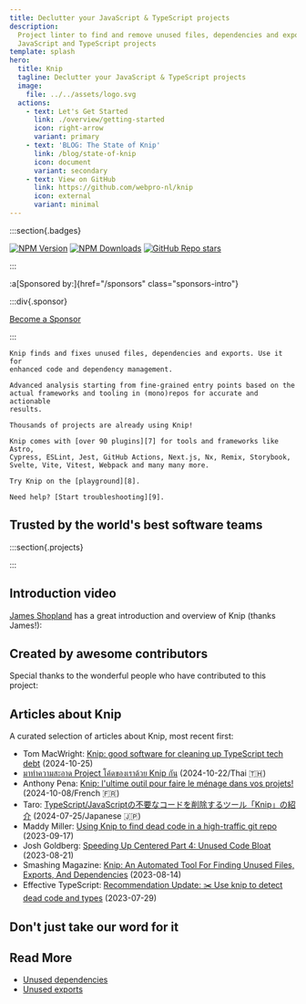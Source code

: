 ```yaml
---
title: Declutter your JavaScript & TypeScript projects
description:
  Project linter to find and remove unused files, dependencies and exports in
  JavaScript and TypeScript projects
template: splash
hero:
  title: Knip
  tagline: Declutter your JavaScript & TypeScript projects
  image:
    file: ../../assets/logo.svg
  actions:
    - text: Let's Get Started
      link: ./overview/getting-started
      icon: right-arrow
      variant: primary
    - text: 'BLOG: The State of Knip'
      link: /blog/state-of-knip
      icon: document
      variant: secondary
    - text: View on GitHub
      link: https://github.com/webpro-nl/knip
      icon: external
      variant: minimal
---
```



:::section{.badges}

[![NPM Version][2]][1] [![NPM Downloads][3]][1] [![GitHub Repo   stars][5]][4]

:::

:a[Sponsored by:]{href="/sponsors" class="sponsors-intro"}

<Sponsors direction="row" showAll={false} />

:::div{.sponsor}

[Become a Sponsor][6]

:::

<CardGrid>
  <Card title="Why use Knip?" icon="approve-check">

    Knip finds and fixes unused files, dependencies and exports. Use it for
    enhanced code and dependency management.

  </Card>

  <Card title="How does it work?" icon="setting">

    Advanced analysis starting from fine-grained entry points based on the
    actual frameworks and tooling in (mono)repos for accurate and actionable
    results.

  </Card>

  <Card title="Battle-tested" icon="approve-check">

    Thousands of projects are already using Knip!

  </Card>

  <Card title="Plugins" icon="open-book">

    Knip comes with [over 90 plugins][7] for tools and frameworks like Astro,
    Cypress, ESLint, Jest, GitHub Actions, Next.js, Nx, Remix, Storybook,
    Svelte, Vite, Vitest, Webpack and many many more.

  </Card>

  <Card title="Playground" icon="rocket">

    Try Knip on the [playground][8].

  </Card>

  <Card title="Troubleshooting" icon="warning">

    Need help? [Start troubleshooting][9].

  </Card>
</CardGrid>

## Trusted by the world's best software teams

:::section{.projects}

<Projects />

:::

## Introduction video

[James Shopland][10] has a great introduction and overview of Knip (thanks
James!):

<YouTube id="uhEkgWt-pUM" />

## Created by awesome contributors

Special thanks to the wonderful people who have contributed to this project:

<Contributors />

## Articles about Knip

A curated selection of articles about Knip, most recent first:

- Tom MacWright: [Knip: good software for cleaning up TypeScript tech debt][11]
  (2024-10-25)
- [มาทำความสะอาด Project โค้ดของเราด้วย Knip กัน][12] (2024-10-22/Thai 🇹🇭)
- Anthony Pena: [Knip: l'ultime outil pour faire le ménage dans vos
  projets!][13] (2024-10-08/French 🇫🇷)
- Taro: [TypeScript/JavaScriptの不要なコードを削除するツール「Knip」の紹介][14]
  (2024-07-25/Japanese 🇯🇵)
- Maddy Miller: [Using Knip to find dead code in a high-traffic git repo][15]
  (2023-09-17)
- Josh Goldberg: [Speeding Up Centered Part 4: Unused Code Bloat][16]
  (2023-08-21)
- Smashing Magazine: [Knip: An Automated Tool For Finding Unused Files, Exports,
  And Dependencies][17] (2023-08-14)
- Effective TypeScript: [Recommendation Update: ✂️ Use knip to detect dead code
  and types][18] (2023-07-29)

## Don't just take our word for it

<Posts />

## Read More

- [Unused dependencies][19]
- [Unused exports][20]

[1]: https://www.npmjs.com/package/knip
[2]: https://img.shields.io/npm/v/knip?color=f56e0f
[3]: https://img.shields.io/npm/dm/knip?color=f56e0f
[4]: https://github.com/webpro-nl/knip
[5]: https://img.shields.io/github/stars/webpro-nl/knip?style=flat&color=f56e0f
[6]: ./sponsors
[7]: ./reference/plugins.md
[8]: ./playground
[9]: ./guides/troubleshooting.md
[10]: https://www.jamesshopland.com
[11]: https://macwright.com/2024/10/25/good-software-knip
[12]:
  https://engineering.thinknet.co.th/%E0%B8%A1%E0%B8%B2%E0%B8%97%E0%B8%B3%E0%B8%84%E0%B8%A7%E0%B8%B2%E0%B8%A1%E0%B8%AA%E0%B8%B0%E0%B8%AD%E0%B8%B2%E0%B8%94-project-%E0%B9%82%E0%B8%84%E0%B9%89%E0%B8%94%E0%B8%82%E0%B8%AD%E0%B8%87%E0%B9%80%E0%B8%A3%E0%B8%B2%E0%B8%94%E0%B9%89%E0%B8%A7%E0%B8%A2-knip-%E0%B8%81%E0%B8%B1%E0%B8%99-20dbd65f6b58
[13]:
  https://k49.fr.nf/knip-l-ultime-outil-pour-faire-le-menage-dans-vos-projets/
[14]: https://tech.basemachina.jp/entry/introduction-knip
[15]: https://madelinemiller.dev/blog/knip-dead-code/
[16]:
  https://www.joshuakgoldberg.com/blog/speeding-up-centered-part-4-unused-code-bloat/
[17]:
  https://www.smashingmagazine.com/2023/08/knip-automated-tool-find-unused-files-exports-dependencies/
[18]: https://effectivetypescript.com/2023/07/29/knip/
[19]: ./typescript/unused-dependencies.md
[20]: ./typescript/unused-exports.md
